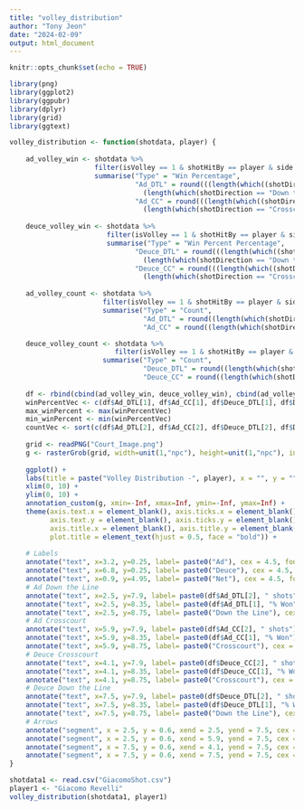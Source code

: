```yaml
---
title: "volley_distribution"
author: "Tony Jeon"
date: "2024-02-09"
output: html_document
---
```


```r
knitr::opts_chunk$set(echo = TRUE)
```

```r
library(png)
library(ggplot2)
library(ggpubr)
library(dplyr)
library(grid)
library(ggtext)

volley_distribution <- function(shotdata, player) {
  
    ad_volley_win <- shotdata %>% 
                     filter(isVolley == 1 & shotHitBy == player & side == "Ad") %>% 
                     summarise("Type" = "Win Percentage",
                               "Ad_DTL" = round(((length(which((shotDirection == "Down the Line"  & pointWonBy == player)))) /
                                 (length(which(shotDirection == "Down the Line"))))*100),
                               "Ad_CC" = round(((length(which((shotDirection == "Crosscourt"  & pointWonBy == player)))) /
                                 (length(which(shotDirection == "Crosscourt"))))*100))
    
    deuce_volley_win <- shotdata %>% 
                        filter(isVolley == 1 & shotHitBy == player & side == "Deuce") %>% 
                        summarise("Type" = "Win Percent Percentage",
                               "Deuce_DTL" = round(((length(which((shotDirection == "Down the Line" & pointWonBy == player)))) /
                                 (length(which(shotDirection == "Down the Line"))))*100),
                               "Deuce_CC" = round(((length(which((shotDirection == "Crosscourt" & pointWonBy == player)))) /
                                 (length(which(shotDirection == "Crosscourt"))))*100))
    
    ad_volley_count <- shotdata %>% 
                       filter(isVolley == 1 & shotHitBy == player & side == "Ad") %>% 
                       summarise("Type" = "Count",
                                 "Ad_DTL" = round((length(which(shotDirection == "Down the Line")))),
                                 "Ad_CC" = round((length(which(shotDirection == "Crosscourt")))))

    deuce_volley_count <- shotdata %>% 
                          filter(isVolley == 1 & shotHitBy == player & side == "Deuce") %>% 
                       summarise("Type" = "Count",
                                 "Deuce_DTL" = round((length(which(shotDirection == "Down the Line")))),
                                 "Deuce_CC" = round((length(which(shotDirection == "Crosscourt")))))
    
    df <- rbind(cbind(ad_volley_win, deuce_volley_win), cbind(ad_volley_count, deuce_volley_count))
    winPercentVec <- c(df$Ad_DTL[1], df$Ad_CC[1], df$Deuce_DTL[1], df$Deuce_CC[1])
    max_winPercent <- max(winPercentVec)
    min_winPercent <- min(winPercentVec)
    countVec <- sort(c(df$Ad_DTL[2], df$Ad_CC[2], df$Deuce_DTL[2], df$Deuce_CC[2]))
    
    grid <- readPNG("Court_Image.png")
    g <- rasterGrob(grid, width=unit(1,"npc"), height=unit(1,"npc"), interpolate = FALSE)
  
    ggplot() +
    labs(title = paste("Volley Distribution -", player), x = "", y = "") +
    xlim(0, 10) +
    ylim(0, 10) +
    annotation_custom(g, xmin=-Inf, xmax=Inf, ymin=-Inf, ymax=Inf) +
    theme(axis.text.x = element_blank(), axis.ticks.x = element_blank(),
          axis.text.y = element_blank(), axis.ticks.y = element_blank(),
          axis.title.x = element_blank(), axis.title.y = element_blank(),
          plot.title = element_text(hjust = 0.5, face = "bold")) +
      
    # Labels
    annotate("text", x=3.2, y=0.25, label= paste0("Ad"), cex = 4.5, fontface = 2, col = 'white', family = "Tahoma") +
    annotate("text", x=6.8, y=0.25, label= paste0("Deuce"), cex = 4.5, fontface = 2, col = 'white', family = "Tahoma") +
    annotate("text", x=0.9, y=4.95, label= paste0("Net"), cex = 4.5, fontface = 2, col = 'white', family = "Tahoma") +
    # Ad Down the Line
    annotate("text", x=2.5, y=7.9, label= paste0(df$Ad_DTL[2], " shots"), cex = 5.5, fontface = 2, col = '#E6D412', family = "Tahoma") +
    annotate("text", x=2.5, y=8.35, label= paste0(df$Ad_DTL[1], "% Won"), cex = 4, fontface = 2, col = ifelse(df$Ad_DTL[1] == max_winPercent, 'green', ifelse(df$Ad_DTL[1] == min_winPercent, 'red', 'white')), family = "Tahoma") +
    annotate("text", x=2.5, y=8.75, label= paste0("Down the Line"), cex = 3.5, fontface = 2, col = 'white', family = "Tahoma") +
    # Ad Crosscourt
    annotate("text", x=5.9, y=7.9, label= paste0(df$Ad_CC[2], " shots"), cex = 5.5, fontface = 2, col = '#E6D412', family = "Tahoma") +
    annotate("text", x=5.9, y=8.35, label= paste0(df$Ad_CC[1], "% Won"), cex = 4, fontface = 2, col = ifelse(df$Ad_CC[1] == max_winPercent, 'green', ifelse(df$Ad_CC[1] == min_winPercent, 'red', 'white')), family = "Tahoma") +
    annotate("text", x=5.9, y=8.75, label= paste0("Crosscourt"), cex = 3.5, fontface = 2, col = 'white', family = "Tahoma") +
    # Deuce Crosscourt
    annotate("text", x=4.1, y=7.9, label= paste0(df$Deuce_CC[2], " shots"), cex = 5.5, fontface = 2, col = '#E6D412', family = "Tahoma") +
    annotate("text", x=4.1, y=8.35, label= paste0(df$Deuce_CC[1], "% Won"), cex = 4, fontface = 2, col = ifelse(df$Deuce_CC[1] == max_winPercent, 'green', ifelse(df$Deuce_CC[1] == min_winPercent, 'red', 'white')), family = "Tahoma") +
    annotate("text", x=4.1, y=8.75, label= paste0("Crosscourt"), cex = 3.5, fontface = 2, col = 'white', family = "Tahoma") +
    # Deuce Down the Line
    annotate("text", x=7.5, y=7.9, label= paste0(df$Deuce_DTL[2], " shots"), cex = 5.5, fontface = 2, col = '#E6D412', family = "Tahoma") +
    annotate("text", x=7.5, y=8.35, label= paste0(df$Deuce_DTL[1], "% Won"), cex = 4, fontface = 2, col = ifelse(df$Deuce_DTL[1] == max_winPercent, 'green', ifelse(df$Deuce_DTL[1] == min_winPercent, 'red', 'white')), family = "Tahoma") +
    annotate("text", x=7.5, y=8.75, label= paste0("Down the Line"), cex = 3.5, fontface = 2, col = 'white', family = "Tahoma") +
    # Arrows
    annotate("segment", x = 2.5, y = 0.6, xend = 2.5, yend = 7.5, cex = 1.5, color = 'white', arrow = arrow(length = unit(0.175, "inches"), ends = "last")) +
    annotate("segment", x = 2.5, y = 0.6, xend = 5.9, yend = 7.5, cex = 1.5, color = 'white', arrow = arrow(length = unit(0.175, "inches"), ends = "last")) +
    annotate("segment", x = 7.5, y = 0.6, xend = 4.1, yend = 7.5, cex = 1.5, color = 'white', arrow = arrow(length = unit(0.175, "inches"), ends = "last")) +
    annotate("segment", x = 7.5, y = 0.6, xend = 7.5, yend = 7.5, cex = 1.5, color = 'white', arrow = arrow(length = unit(0.175, "inches"), ends = "last"))
}
```

```r
shotdata1 <- read.csv("GiacomoShot.csv")
player1 <- "Giacomo Revelli"
volley_distribution(shotdata1, player1)
```


